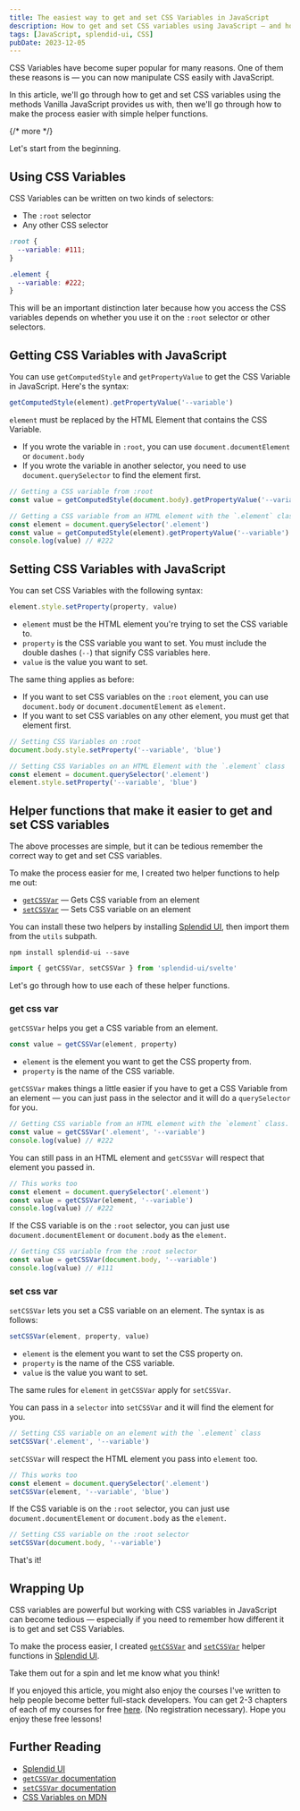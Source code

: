 ```yaml
---
title: The easiest way to get and set CSS Variables in JavaScript
description: How to get and set CSS variables using JavaScript — and how to make it easier with some helper functions
tags: [JavaScript, splendid-ui, CSS]
pubDate: 2023-12-05
---
```


CSS Variables have become super popular for many reasons. One of them these reasons is — you can now manipulate CSS easily with JavaScript.

In this article, we'll go through how to get and set CSS variables using the methods Vanilla JavaScript provides us with, then we'll go through how to make the process easier with simple helper functions.

{/* more */}

Let's start from the beginning.

## Using CSS Variables

CSS Variables can be written on two kinds of selectors:

- The `:root` selector
- Any other CSS selector

```css
:root {
  --variable: #111;
}

.element {
  --variable: #222;
}
```

This will be an important distinction later because how you access the CSS variables depends on whether you use it on the `:root` selector or other selectors.

## Getting CSS Variables with JavaScript

You can use `getComputedStyle` and `getPropertyValue` to get the CSS Variable in JavaScript. Here's the syntax:

```js
getComputedStyle(element).getPropertyValue('--variable')
```

`element` must be replaced by the HTML Element that contains the CSS Variable.

- If you wrote the variable in `:root`, you can use `document.documentElement` or `document.body`
- If you wrote the variable in another selector, you need to use `document.querySelector` to find the element first.

```js
// Getting a CSS variable from :root
const value = getComputedStyle(document.body).getPropertyValue('--variable') // #111
```

```js
// Getting a CSS variable from an HTML element with the `.element` class
const element = document.querySelector('.element')
const value = getComputedStyle(element).getPropertyValue('--variable')
console.log(value) // #222
```

## Setting CSS Variables with JavaScript

You can set CSS Variables with the following syntax:

```js
element.style.setProperty(property, value)
```

- `element` must be the HTML element you're trying to set the CSS variable to.
- `property` is the CSS variable you want to set. You must include the double dashes (`--`) that signify CSS variables here.
- `value` is the value you want to set.

The same thing applies as before:

- If you want to set CSS variables on the `:root` element, you can use `document.body` or `document.documentElement` as `element`.
- If you want to set CSS variables on any other element, you must get that element first.

```js
// Setting CSS Variables on :root
document.body.style.setProperty('--variable', 'blue')
```

```js
// Setting CSS Variables on an HTML Element with the `.element` class
const element = document.querySelector('.element')
element.style.setProperty('--variable', 'blue')
```

## Helper functions that make it easier to get and set CSS variables

The above processes are simple, but it can be tedious remember the correct way to get and set CSS variables.

To make the process easier for me, I created two helper functions to help me out:

- [`getCSSVar`]() — Gets CSS variable from an element
- [`setCSSVar`]() — Sets CSS variable on an element

You can install these two helpers by installing [Splendid UI](https://splendid-ui.com), then import them from the `utils` subpath.

```shell
npm install splendid-ui --save
```

```js
import { getCSSVar, setCSSVar } from 'splendid-ui/svelte'
```

Let's go through how to use each of these helper functions.

### get css var

`getCSSVar` helps you get a CSS variable from an element.

```js
const value = getCSSVar(element, property)
```

- `element` is the element you want to get the CSS property from.
- `property` is the name of the CSS variable.

`getCSSVar` makes things a little easier if you have to get a CSS Variable from an element — you can just pass in the selector and it will do a `querySelector` for you.

```js
// Getting CSS variable from an HTML element with the `element` class.
const value = getCSSVar('.element', '--variable')
console.log(value) // #222
```

You can still pass in an HTML element and `getCSSVar` will respect that element you passed in.

```js
// This works too
const element = document.querySelector('.element')
const value = getCSSVar(element, '--variable')
console.log(value) // #222
```

If the CSS variable is on the `:root` selector, you can just use `document.documentElement` or `document.body` as the `element`.

```js
// Getting CSS variable from the :root selector
const value = getCSSVar(document.body, '--variable')
console.log(value) // #111
```

### set css var

`setCSSVar` lets you set a CSS variable on an element. The syntax is as follows:

```js
setCSSVar(element, property, value)
```

- `element` is the element you want to set the CSS property on.
- `property` is the name of the CSS variable.
- `value` is the value you want to set.

The same rules for `element` in `getCSSVar` apply for `setCSSVar`.

You can pass in a `selector` into `setCSSVar` and it will find the element for you.

```js
// Setting CSS variable on an element with the `.element` class
setCSSVar('.element', '--variable')
```

`setCSSVar` will respect the HTML element you pass into `element` too.

```js
// This works too
const element = document.querySelector('.element')
setCSSVar(element, '--variable', 'blue')
```

If the CSS variable is on the `:root` selector, you can just use `document.documentElement` or `document.body` as the `element`.

```js
// Setting CSS variable on the :root selector
setCSSVar(document.body, '--variable')
```

That's it!

## Wrapping Up

CSS variables are powerful but working with CSS variables in JavaScript can become tedious — especially if you need to remember how different it is to get and set CSS Variables.

To make the process easier, I created [`getCSSVar`](https://splendid-ui.com/javascript/get-css-var) and [`setCSSVar`](https://splendid-ui.com/javascript/set-css-var) helper functions in [Splendid UI](https://splendid-ui.com).

Take them out for a spin and let me know what you think!

If you enjoyed this article, you might also enjoy the courses I've written to help people become better full-stack developers. You can get 2-3 chapters of each of my courses for free [here](https://students.magicaldevschool.com). (No registration necessary). Hope you enjoy these free lessons!

## Further Reading

- [Splendid UI](https://splendid-ui.com)
- [`getCSSVar` documentation](https://splendid-ui.com/javascript/get-css-var)
- [`setCSSVar` documentation](https://splendid-ui.com/javascript/set-css-var)
- [CSS Variables on MDN](https://developer.mozilla.org/en-US/docs/Web/CSS/Using_CSS_custom_properties)
